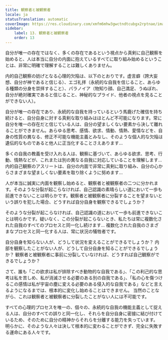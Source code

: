 ```yaml
---
title: 観察者と被観察者
locale: ja
statusTranslation: automatic
coverImage: https://res.cloudinary.com/xmfm6mhw3gwctndtcubgx2rptnae/image/upload/v1740468922/small_cover_tratado_de_psicologia_revolucionaria_a4c0dca4e0.webp
sidebar:
    label: 13. 観察者と被観察者
    order: 13
---
```

自分が唯一の存在ではなく、多くの存在であるという視点から真剣に自己観察を始めると、人は本当に自分の内面に抱えているすべてに取り組み始めるということは、非常に明確で理解することは難しくありません。

内的自己観察の妨げとなる心理的欠陥は、以下のとおりです。虚言癖（誇大妄想、自分が神であると信じる）、エゴ礼拝（永続的な自我を信じること、あらゆる種類の分身を崇拝すること）、パラノイア（物知り顔、自己満足、うぬぼれ、自分が絶対確実であると信じること、神秘的なプライド、他者の視点を見ることができない人）。

自分が唯一の存在であり、永続的な自我を持っているという馬鹿げた確信を持ち続けると、自分自身に対する真剣な取り組みはほとんど不可能になります。常に自分を唯一の存在だと信じている人は、自分の望ましくない要素から決して離れることができません。あらゆる思考、感情、欲求、情動、情熱、愛情などを、自身の性質の異なる、修正不可能な機能主義とみなし、そのような個人的な欠陥は遺伝的なものであると他人に正当化することさえあります...

多くの自我の教義を受け入れる人は、観察に基づいて、あらゆる欲求、思考、行動、情熱などが、これまたは別の異なる自我に対応していることを理解します... 内的自己観察のアスリートは、自分の内面で非常に真剣に取り組み、自分の心からさまざまな望ましくない要素を取り除くように努めます...

人が本当に誠実に内面を観察し始めると、観察者と被観察者の二つに分かれます。そのような分裂が起こらなければ、自己認識の素晴らしい道において一歩も前進できないことは明らかです。観察者と被観察者に分裂することを望まないという誤りを犯した場合、どうすれば自分自身を観察できるでしょうか？

そのような分裂が起こらなければ、自己認識の道において一歩も前進できないことは明らかです。疑いなく、この分裂が起こらないとき、私たちは常に複数化された自我のすべてのプロセスと同一化し続けます... 複数化された自我のさまざまなプロセスと同一化する人は、常に状況の犠牲者です。

自分自身を知らない人が、どうして状況を変えることができるでしょうか？ 内部を観察したことがない人が、どうして自分自身を知ることができるでしょうか？ 観察者と被観察者に事前に分裂していなければ、どうすれば自己観察ができるでしょうか？

さて、誰も「この欲求は私が排除すべき動物的な自我である」、「この利己的な思考は私を苦しめ、私が消滅させる必要のある別の自我である」、「私の心を傷つけるこの感情は私が宇宙の塵に変える必要のある侵入的な自我である」などと言えるようになるまでは、根本的に変化し始めることはできません。 当然のことながら、これは観察者と被観察者に分裂したことがない人には不可能です。

すべての心理的プロセスを唯一の、個々の、永続的な自我の機能主義として捉える人は、自分のすべての誤りと同一化し、それらを自分自身に密接に結び付けているため、そのために自分の精神からそれらを分離する能力を失っています。 明らかに、そのような人々は決して根本的に変わることができず、完全に失敗する運命にある人々です。

